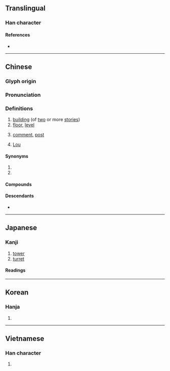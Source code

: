 {{also|楼}}
{{character info/new}}
==Translingual==
{{ja-forms|[[楼]]|[[楼]]|樓}}

===Han character===
{{Han char|rn=75|rad=木|as=11|sn=15|four=45944|canj=DLWV|ids=⿰木婁}}

====References====
* {{Han ref|kx=0549.310|dkj=15430|dj=0937.240|hdz=21279.040|uh=6A13|ud=27155|bh=BCD3|bd=48339}}

----

==Chinese==
{{zh-forms|s=楼|alt=𣏥-nonstandard}}

===Glyph origin===
{{Han etym}}

===Pronunciation===
{{zh-pron
|m=lóu
|m-s=
|c=lau4,lau4-2
|c-t=
|g=
|h=pfs=lèu
|j=
|mb=lê
|md=
|mn=qz:liô/xm,zz:lô͘/lâu
|mn_note=liô/lô͘ - literary; lâu - vernacular
|mn-t=lao5
|w=3leu
|x=
|ma=y
|mc=y
|oc=y
|cat=n,cl,pn
}}

===Definitions===
{{zh-hanzi}}

# [[building]] (of [[two]] or more [[stories]])
# [[floor]], [[level]] {{zh-mw|層}}
#: {{zh-x|那個 房子 有 三 層 樓。|That house has three '''floors'''.}}
# [[comment]], [[post]]
#: {{zh-x|9 樓|'''comment''' #9}}
#: {{zh-x|樓主|OP}}
# {{surname|lang=zh}} [[Lou]]

====Synonyms====
# {{zh-l|層}}
# {{zh-l|樓層}}

====Compounds====
{{zh-der|樓板|樓層|樓道|樓頂|樓房|樓閣|樓上|樓臺|樓梯|樓下|大樓|亭臺樓閣|北固樓|南樓詠謔|平地樓臺|岑樓齊末|城樓|彩樓配|上樓|吊樓|下樓|岳陽樓|岑樓|層樓|墜樓|寫字樓|十二樓|居民樓|妝樓|崗樓|山樓|人去樓空|寶釵樓|寸木岑樓|危樓|樓櫓|玉樓金闕|暗樓子|樓船|秦樓謝館|樓中樓|玉樓赴召|樓窗|望樓車|拜經樓|登樓|樓閣亭臺|海樓|玉樓金閣|摩天樓|煙雨樓|楚館秦樓|樓子|樵樓|牌樓|白門樓|戍樓|樓羅|明樓|明遠樓|摘星樓|樓宇|空中樓閣|樓臺會|皕宋樓|秦樓楚館|秦樓|樊樓|玉樓|氣樓|樓車|洋樓|碉樓|摩天大樓|江樓|歌樓舞館|望樓|畫閣朱樓|瓊瑤樓閣|瓊樓玉宇|樓臺亭閣|玉樓金殿|玉樓春|白玉樓|朱閣青樓|栝樓|更上層樓|樓蘭晉簡|燕子樓|海市蜃樓|更樓|登樓望闕|樓蘭|炮樓|樓底下|畫樓|樓庫|敵樓|金粉樓臺|蜃樓|赤崁樓|過街樓|背山起樓|紅粉青樓|門樓|茶樓|迷樓|綵牌樓|近水樓臺|重樓|蜃樓海市|跑樓|角樓|青樓|莒光樓|龍樓|鼓樓|黃樓|閣樓|頂樓|鸛雀樓|鴿樓|鴛鴦樓|鳳閣龍樓|鳳去秦樓|鳳去樓空|酒樓|高樓大廈|驛樓|騎樓|門樓子|翠樓|離樓|金谷墮樓|譙樓|赤嵌樓|鐘樓|銀樓|金樓子|粉妝樓|船樓|花粉樓|黃鶴樓|紅樓|紅樓夢|著腳書樓|箭樓|舞榭歌樓|綵樓}}

====Descendants====
* {{desc|th|เหลา||restaurant|bor=1}}

{{zh-cat|Beginning}}

----

==Japanese==
{{ja-kanji forms|楼|樓}}

===Kanji===
{{ja-kanji|grade=|rs=木11|shin=楼}}

# [[tower]]
# [[turret]]

====Readings====
{{ja-readings
|goon=る
|kanon=ろう
|kun=たかどの-, やぐら-
}}

----

==Korean==

===Hanja===
{{ko-hanja|hangeul=[[루]]>[[누]]|eumhun=|mr=ru>nu|y=lwu>nwu}}

# {{defn|lang=ko|sort=木11}}

----

==Vietnamese==

===Han character===
{{vi-hantu|[[lầu]], [[lâu]]|rs=木11}}

# {{defn|lang=vi|sort=木11}}